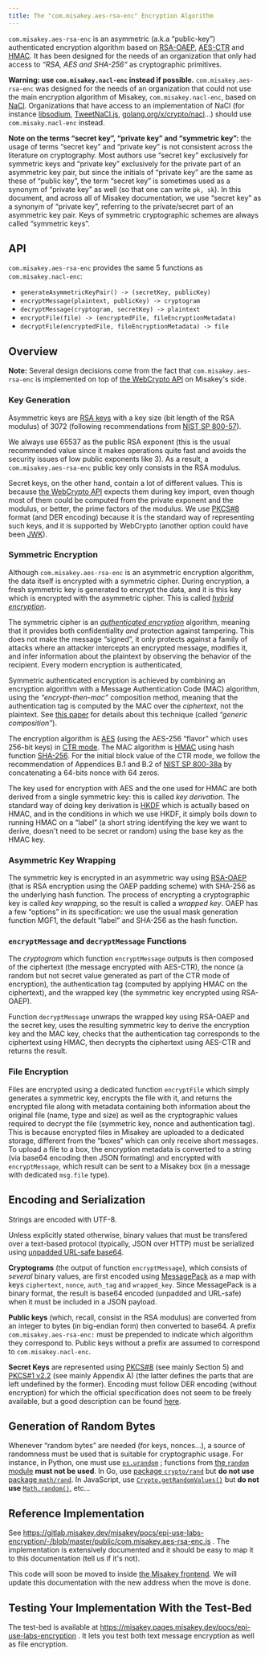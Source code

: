 ```yaml
---
title: The "com.misakey.aes-rsa-enc" Encryption Algorithm
---
```


`com.misakey.aes-rsa-enc` is an asymmetric (a.k.a “public-key”) authenticated encryption algorithm based on [RSA-OAEP][], [AES-CTR][] and [HMAC][]. It has been designed for the needs of an organization that only had access to *“RSA, AES and SHA-256“* as cryptographic primitives.

**Warning: use `com.misakey.nacl-enc` instead if possible.** `com.misakey.aes-rsa-enc` was designed for the needs of an organization that could not use the main encryption algorithm of Misakey, `com.misakey.nacl-enc`, based on [NaCl][]. Organizations that have access to an implementation of NaCl (for instance [libsodium](https://doc.libsodium.org/), [TweetNaCl.js](https://github.com/dchest/tweetnacl-js), [golang.org/x/crypto/nacl](https://pkg.go.dev/golang.org/x/crypto/nacl)...) should use `com.misaky.nacl-enc` instead.

**Note on the terms “secret key”, “private key” and “symmetric key”:** the usage of terms “secret key” and “private key” is not consistent across the literature on cryptography. Most authors use “secret key” exclusively for symmetric keys and “private key” exclusively for the private part of an asymmetric key pair, but since the initials of “private key” are the same as these of “public key”, the term “secret key” is sometimes used as a synonym of “private key” as well (so that one can write `pk, sk`). In this document, and across all of Misakey documentation, we use “secret key” as a synonym of “private key”, referring to the private/secret part of an asymmetric key pair. Keys of symmetric cryptographic schemes are always called “symmetric keys”.

## API

`com.misakey.aes-rsa-enc` provides the same 5 functions as `com.misakey.nacl-enc`:

- `generateAsymmetricKeyPair() -> (secretKey, publicKey)`
- `encryptMessage(plaintext, publicKey) -> cryptogram `
- `decryptMessage(cryptogram, secretKey) -> plaintext`
- `encryptFile(file) -> (encryptedFile, fileEncryptionMetadata)`
- `decryptFile(encryptedFile, fileEncryptionMetadata) -> file` 

## Overview

**Note:** Several design decisions come from the fact that `com.misakey.aes-rsa-enc` is implemented on top of [the WebCrypto API][WebCrypto] on Misakey's side.

### Key Generation

Asymmetric keys are [RSA keys](https://tools.ietf.org/html/rfc8017#section-3) with a key size (bit length of the RSA modulus) of 3072 (following recommendations from [NIST SP 800-57](https://csrc.nist.gov/publications/detail/sp/800-57-part-1/rev-5/final)).

We always use 65537 as the public RSA exponent (this is the usual recommended value since it makes operations quite fast and avoids the security issues of low public exponents like 3). As a result, a `com.misakey.aes-rsa-enc` public key only consists in the RSA modulus.

Secret keys, on the other hand, contain a lot of different values. This is because [the WebCrypto API][WebCrypto] expects them during key import, even though most of them could be computed from the private exponent and the modulus, or better, the prime factors of the modulus. We use [PKCS#8][] format (and DER encoding) because it is the standard way of representing such keys, and it is supported by WebCrypto (another option could have been [JWK][]).

### Symmetric Encryption

Although `com.misakey.aes-rsa-enc` is an asymmetric encryption algorithm, the data itself is encrypted with a symmetric cipher. During encryption, a fresh symmetric key is generated to encrypt the data, and it is this key which is encrypted with the asymmetric cipher. This is called [*hybrid encryption*](https://tools.ietf.org/html/draft-irtf-cfrg-hpke-07).

The symmetric cipher is an [*authenticated encryption*][Bellare and Namprempre 2000] algorithm, meaning that it provides both confidentiality *and* protection against tampering. This does not make the message “signed”, it only protects against a family of attacks where an attacker intercepts an encrypted message, modifies it, and infer information about the plaintext by observing the behavior of the recipient. Every modern encryption is authenticated, 

Symmetric authenticated encryption is achieved by combining an encryption algorithm with a Message Authentication Code (MAC) algorithm, using the *“encrypt-then-mac”* composition method, meaning that the authentication tag is computed by the MAC over the *ciphertext*, not the plaintext. See [this paper][Bellare and Namprempre 2000] for details about this technique (called *“generic composition”*).

The encryption algorithm is [AES][] (using the AES-256 “flavor” which uses 256-bit keys) in [CTR mode][NIST SP 800-38a]. The MAC algorithm is [HMAC][] using hash function [SHA-256][]. For the initial block value of the CTR mode, we follow the recommendation of Appendices B.1 and B.2 of [NIST SP 800-38a][] by concatenating a 64-bits nonce with 64 zeros.

The key used for encryption with AES and the one used for HMAC are both derived from a single symmetric key: this is called *key derivation*. The standard way of doing key derivation is [HKDF][] which is actually based on HMAC, and in the conditions in which we use HKDF, it simply boils down to running HMAC on a “label” (a short string identifying the key we want to derive, doesn't need to be secret or random) using the base key as the HMAC key.

### Asymmetric Key Wrapping

The symmetric key is encrypted in an asymmetric way using [RSA-OAEP][] (that is RSA encryption using the OAEP padding scheme) with SHA-256 as the underlying hash function. The process of encrypting a cryptographic key is called *key wrapping*, so the result is called a *wrapped key*. OAEP has a few “options” in its specification: we use the usual mask generation function MGF1, the default “label” and SHA-256 as the hash function.

### `encryptMessage` and `decryptMessage` Functions

The *cryptogram* which function `encryptMessage` outputs is then composed of the ciphertext (the message encrypted with AES-CTR), the nonce (a random but not secret value generated as part of the CTR mode of encryption), the authentication tag (computed by applying HMAC on the ciphertext), and the wrapped key (the symmetric key encrypted using RSA-OAEP).

Function `decryptMessage` unwraps the wrapped key using RSA-OAEP and the secret key, uses the resulting symmetric key to derive the encryption key and the MAC key, checks that the authentication tag corresponds to the ciphertext using HMAC, then decrypts the ciphertext using AES-CTR and returns the result.

### File Encryption

Files are encrypted using a dedicated function `encryptFile` which simply generates a symmetric key, encrypts the file with it, and returns the encrypted file along with metadata containing both information about the original file (name, type and size) as well as the cryptographic values required to decrypt the file (symmetric key, nonce and authentication tag). This is because encrypted files in Misakey are uploaded to a dedicated storage, different from the “boxes“ which can only receive short messages. To upload a file to a box, the encryption metadata is converted to a string (via base64 encoding then JSON formating) and encrypted with `encryptMessage`, which result can be sent to a Misakey box (in a message with dedicated `msg.file` type).

## Encoding and Serialization

Strings are encoded with UTF-8.

Unless explicitly stated otherwise, binary values that must be transfered over a text-based protocol (typically, JSON over HTTP) must be serialized using [unpadded URL-safe base64](https://tools.ietf.org/html/rfc4648).

**Cryptograms** (the output of function `encryptMessage`), which consists of *several* binary values, are first encoded using [MessagePack][] as a map with keys `ciphertext`, `nonce`, `auth_tag` and `wrapped_key`. Since MessagePack is a binary format, the result is base64 encoded (unpadded and URL-safe) when it must be included in a JSON payload.

**Public keys** (which, recall, consist in the RSA modulus) are converted from an integer to bytes (in big-endian form) then converted to base64. A prefix `com.misakey.aes-rsa-enc:` must be prepended to indicate which algorithm they correspond to. Public keys without a prefix are assumed to correspond to `com.misakey.nacl-enc`.

**Secret Keys** are represented using [PKCS#8][] (see mainly Section 5) and [PKCS#1 v2.2](https://tools.ietf.org/html/rfc8017) (see mainly Appendix A) (the latter defines the parts that are left undefined by the former). Encoding must follow DER encoding (without encryption) for which the official specification does not seem to be freely available, but a good description can be found [here](https://letsencrypt.org/docs/a-warm-welcome-to-asn1-and-der/).

## Generation of Random Bytes

Whenever “random bytes” are needed (for keys, nonces...), a source of randomness must be used that is suitable for cryptographic usage. For instance, in Python, one must use [`os.urandom`](https://docs.python.org/3/library/os.html#os.urandom) ; functions from [the `random` module](https://docs.python.org/3/library/random.html) **must not be used**. In Go, use [package `crypto/rand`](https://golang.org/pkg/crypto/rand/) but **do not use** [package `math/rand`](https://golang.org/pkg/math/rand/). In JavaScript, use [`Crypto.getRandomValues()`](https://developer.mozilla.org/en-US/docs/Web/API/Crypto/getRandomValues) but **do not use** [`Math.random()`](https://developer.mozilla.org/en-US/docs/Web/JavaScript/Reference/Global_Objects/Math/random), etc...

## Reference Implementation

See https://gitlab.misakey.dev/misakey/pocs/epi-use-labs-encryption/-/blob/master/public/com.misakey.aes-rsa-enc.js . The implementation is extensively documented and it should be easy to map it to this documentation (tell us if it's not).

This code will soon be moved to inside [the Misakey frontend](https://github.com/misakey/frontend). We will update this documentation with the new address when the move is done.

## Testing Your Implementation With the Test-Bed

The test-bed is available at https://misakey.pages.misakey.dev/pocs/epi-use-labs-encryption . It lets you test both text message encryption as well as file encryption.



[RSA-OAEP]: https://tools.ietf.org/html/rfc8017#section-7.1.1 "Section 7.1.1 of RFC 8017"
[AES-CTR]: https://csrc.nist.gov/publications/detail/sp/800-38a/final "NIST SP 800-38a"
[HMAC]: https://tools.ietf.org/html/rfc2104.html "RFC 2104"
[NaCl]: https://nacl.cr.yp.to/
[WebCrypto]: https://www.w3.org/TR/WebCryptoAPI/
[PKCS#8]: https://tools.ietf.org/html/rfc5208 "RFC 5208"
[Bellare and Namprempre 2000]: https://eprint.iacr.org/2000/025 "Authenticated Encryption - Relations among Notions and Analysis of the Generic Composition Paradigm."
[AES]: https://csrc.nist.gov/publications/detail/fips/197/final	"FIPS 197"
[NIST SP 800-38a]: https://csrc.nist.gov/publications/detail/sp/800-38a/final
[HMAC]: https://tools.ietf.org/html/rfc2104.html
[HKDF]: https://tools.ietf.org/html/rfc5869
[RSA-OAEP]: https://tools.ietf.org/html/rfc8017#section-7.1.1
[JWK]: https://tools.ietf.org/html/rfc7517
[MessagePack]: https://msgpack.org/
[SHA-256]: https://csrc.nist.gov/publications/detail/fips/180/4/final

